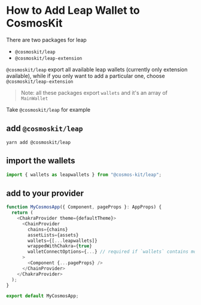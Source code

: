 # How to Add Leap Wallet to CosmosKit

There are two packages for leap

- `@cosmoskit/leap`
- `@cosmoskit/leap-extension`

`@cosmoskit/leap` export all available leap wallets (currently only extension available), while if you only want to add a particular one, choose `@cosmoskit/leap-extension`

> Note: all these packages export `wallets` and it's an array of `MainWallet`

Take `@cosmoskit/leap` for example

## add `@cosmoskit/leap`

```
yarn add @cosmoskit/leap
```

## import the wallets

```js
import { wallets as leapwallets } from "@cosmos-kit/leap";
```

## add to your provider

```js
function MyCosmosApp({ Component, pageProps }: AppProps) {
  return (
    <ChakraProvider theme={defaultTheme}>
      <ChainProvider
        chains={chains}
        assetLists={assets}
        wallets={[...leapwallets]}
        wrappedWithChakra={true}
        walletConnectOptions={...} // required if `wallets` contains mobile wallets
      >
        <Component {...pageProps} />
      </ChainProvider>
    </ChakraProvider>
  );
}

export default MyCosmosApp;
```
